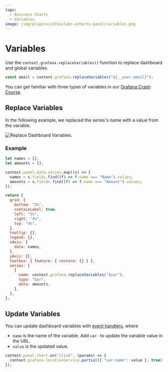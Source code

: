 ```yaml
---
tags:
  - Business Charts
  - Variables
image: /img/plugins/volkovlabs-echarts-panel/variables.png
---
```



# Variables

Use the `context.grafana.replaceVariables()` function to replace dashboard and global variables.

```javascript
const email = context.grafana.replaceVariables("${__user.email}");
```

You can get familiar with three types of variables in our [Grafana Crash Course](/grafana/variables).

## Replace Variables

In the following example, we replaced the series's name with a value from the variable.

<Image
  title="Replace Dashboard Variables."
  src="/img/plugins/volkovlabs-echarts-panel/variables.png"
/>

### Example

```js
let names = [];
let amounts = [];

context.panel.data.series.map((s) => {
  names = s.fields.find((f) => f.name === "Name").values;
  amounts = s.fields.find((f) => f.name === "Amount").values;
});

return {
  grid: {
    bottom: "3%",
    containLabel: true,
    left: "3%",
    right: "4%",
    top: "4%",
  },
  tooltip: {},
  legend: {},
  xAxis: {
    data: names,
  },
  yAxis: {},
  toolbox: { feature: { restore: {} } },
  series: [
    {
      name: context.grafana.replaceVariables("$var"),
      type: "bar",
      data: amounts,
    },
  ],
};
```

## Update Variables

You can update dashboard variables with [event handlers](/plugins/volkovlabs-echarts-panel/events), where

- `name` is the name of the variable. Add `var-` to update the variable value in the URL.
- `value` is the updated value.

```js
context.panel.chart.on("click", (params) => {
  context.grafana.locationService.partial({ "var-name": value }, true);
});
```

